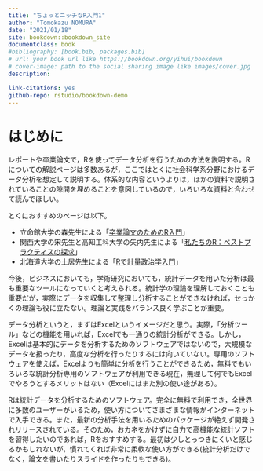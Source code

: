 ```yaml
--- 
title: "ちょっとニッチなR入門1"
author: "Tomokazu NOMURA"
date: "2021/01/18"
site: bookdown::bookdown_site
documentclass: book
#bibliography: [book.bib, packages.bib]
# url: your book url like https://bookdown.org/yihui/bookdown
# cover-image: path to the social sharing image like images/cover.jpg
description: 

link-citations: yes
github-repo: rstudio/bookdown-demo
---
```



# はじめに

レポートや卒業論文で，Rを使ってデータ分析を行うための方法を説明する。Rについての解説ページは多数あるが，ここではとくに社会科学系分野におけるデータ分析を想定して説明する。体系的な内容というよりは，ほかの資料で説明されていることの隙間を埋めることを意図しているので，いろいろな資料と合わせて読んでほしい。

とくにおすすめのページは以下。

- 立命館大学の森先生による「[卒業論文のためのR入門](https://tomoecon.github.io/R_for_graduate_thesis/)」
- 関西大学の宋先生と高知工科大学の矢内先生による「[私たちのR：ベストプラクティスの探求](https://www.jaysong.net/RBook/)」
- 北海道大学の土居先生による「[Rで計量政治学入門](https://shohei-doi.github.io/quant_polisci/index.html)」

今後，ビジネスにおいても，学術研究においても，統計データを用いた分析は最も重要なツールになっていくと考えられる。統計学の理論を理解しておくことも重要だが，実際にデータを収集して整理し分析することができなければ，せっかくの理論も役に立たない。理論と実践をバランス良く学ぶことが重要。

データ分析というと，まずはExcelというイメージだと思う。実際，「分析ツール」などの機能を用いれば，Excelでも一通りの統計分析ができる。しかし，Excelは基本的にデータを分析するためのソフトウェアではないので，大規模なデータを扱ったり，高度な分析を行ったりするには向いていない。専用のソフトウェアを使えば，Excelよりも簡単に分析を行うことができるため，無料でもいろいろな統計分析専用のソフトウェアが利用できる現在，無理して何でもExcelでやろうとするメリットはない（Excelにはまた別の使い途がある）。

Rは統計データを分析するためのソフトウェア。完全に無料で利用でき，全世界に多数のユーザーがいるため，使い方についてさまざまな情報がインターネットで入手できる。また，最新の分析手法を用いるためのパッケージが絶えず開発されリリースされている。そのため，おカネをかけずに自力で高機能な統計ソフトを習得したいのであれば，Rをおすすめする。最初は少しとっつきにくいと感じるかもしれないが，慣れてくれば非常に柔軟な使い方ができる(統計分析だけでなく，論文を書いたりスライドを作ったりもできる)。


